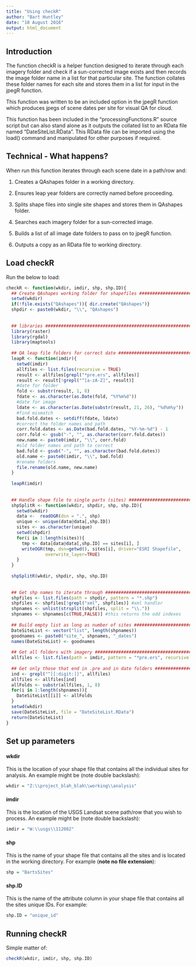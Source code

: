 ```yaml
---
title: "Using checkR"
author: "Bart Huntley"
date: "10 August 2016"
output: html_document
---
```


## Introduction
The function checkR is a helper function designed to iterate through each imagery folder and check if a sun-corrected image exists and then records the image folder name in a list for that particular site. The function collates these folder names for each site and stores them in a list for input in the jpegR function.

This function was written to be an included option in the jpegR function which produces jpegs of scene dates per site for visual QA for cloud.

This function has been included in the "processingFunctions.R" source script  but can also stand alone as it outputs the collated list to an RData file named "DateSiteList.RData". This RData file can be imported using the load() command and manipulated for other purposes if required.

## Technical - What happens?
When run this function iterates through each scene date in a path/row and:

1. Creates a QAshapes folder in a working directory.

2. Ensures leap year folders are correctly named before proceeding.

3. Splits shape files into single site shapes and stores them in QAshapes folder.

4. Searches each imagery folder for a sun-corrected image.

5. Builds a list of all image date folders to pass on to jpegR function.

6. Outputs a copy as an RData file to working directory.

## Load checkR
Run the below to load:
```r
checkR <- function(wkdir, imdir, shp, shp.ID){
  ## Create QAshapes working folder for shapefiles #############################
  setwd(wkdir)
  if(!file.exists("QAshapes")){ dir.create("QAshapes")}
  shpdir <- paste0(wkdir, "\\", "QAshapes")
  
  
  ## libraries #################################################################
  library(raster)
  library(rgdal)
  library(maptools)
  
  ## QA leap file folders for correct date #####################################
  leapR <- function(imdir){
    setwd(imdir)
    allfiles <- list.files(recursive = TRUE)
    result <- allfiles[grepl("*pre.ers", allfiles)]
    result <- result[!grepl("^[a-zA-Z]", result)]
    #date for folder
    fold <- substr(result, 1, 8)
    fdate <- as.character(as.Date(fold, "%Y%m%d"))
    #date for image
    ldate <- as.character(as.Date(substr(result, 21, 26), "%d%m%y"))
    #find mismatch
    bad.fold.dates <- setdiff(fdate, ldate)
    #correct the folder names and path
    corr.fold.dates <- as.Date(bad.fold.dates, "%Y-%m-%d") - 1
    corr.fold <- gsub("-", "", as.character(corr.fold.dates))
    new.name <- paste0(imdir, "\\", corr.fold)
    #old folder names and path to correct
    bad.fold <- gsub("-", "", as.character(bad.fold.dates))
    old.name <- paste0(imdir, "\\", bad.fold)
    #rename folders
    file.rename(old.name, new.name)
  }
  
  leapR(imdir)
  
  
  ## Handle shape file to single parts (sites) #################################
  shpSplitR <- function(wkdir, shpdir, shp, shp.ID){
    setwd(wkdir)
    data <-  readOGR(dsn = ".", shp)
    unique <- unique(data@data[,shp.ID])
    sites <- as.character(unique)
    setwd(shpdir)
    for(i in 1:length(sites)){
      tmp <- data[data@data[,shp.ID] == sites[i], ]
      writeOGR(tmp, dsn=getwd(), sites[i], driver="ESRI Shapefile",
               overwrite_layer=TRUE)
    }
  }
  
  shpSplitR(wkdir, shpdir, shp, shp.ID)
  
  
  ## Get shp names to iterate through ##########################################
  shpfiles <- list.files(path = shpdir, pattern = "*.shp")
  shpfiles <- shpfiles[!grepl("xml", shpfiles)] #xml handler
  shpnames <- unlist(strsplit(shpfiles, split = "\\."))
  shpnames <- shpnames[c(TRUE,FALSE)] #this returns the odd indexes
  
  ## Build empty list as long as number of sites ###############################
  DateSiteList <- vector("list", length(shpnames))
  goodnames <- paste0("site_", shpnames, "_dates")
  names(DateSiteList) <- goodnames
  
  ## Get all folders with imagery ##############################################
  allfiles <- list.files(path = imdir, pattern = "*pre.ers", recursive = TRUE)
  
  ## Get only those that end in .pre and in date folders #######################
  ind <- grepl("^[[:digit:]]", allfiles)
  allfiles <- allfiles[ind]
  allFolds <- substr(allfiles, 1, 8)
  for(i in 1:length(shpnames)){
    DateSiteList[[i]] <- allFolds
  }
  setwd(wkdir)
  save(DateSiteList, file = "DateSiteList.RData")
  return(DateSiteList)
}
```

## Set up parameters

#### wkdir
This is the location of your shape file that contains all the individual sites for analysis. An example might be (note double backslash):
```r
wkdir = "Z:\\project_blah_blah\\working\\analysis"
```

#### imdir
This is the location of the USGS Landsat scene path/row that you wish to process. An example might be (note double backslash):
```r
imdir = "W:\\usgs\\112082"
```

#### shp
This is the name of your shape file that contains all the sites and is located in the working directory. For example (**note no file extension**):
```r
shp = "BartsSites"
```

#### shp.ID
This is the name of the attribute column in your shape file that contains all the sites unique IDs. For example:
```r
shp.ID = "unique_id"
```


## Running checkR
Simple matter of:
```r
checkR(wkdir, imdir, shp, shp.ID)
```
